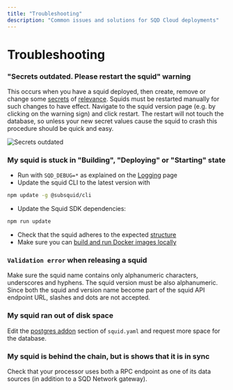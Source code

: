 ```yaml
---
title: "Troubleshooting"
description: "Common issues and solutions for SQD Cloud deployments"
---
```


# Troubleshooting

### "Secrets outdated. Please restart the squid" warning

This occurs when you have a squid deployed, then create, remove or change some [secrets](/squid-cli/secrets) of [relevance](/cloud/resources/organizations). Squids must be restarted manually for such changes to have effect. Navigate to the squid version page (e.g. by clicking on the warning sign) and click restart. The restart will not touch the database, so unless your new secret values cause the squid to crash this procedure should be quick and easy.

![Secrets outdated](/images/cloud/troubleshooting/secrets-outdated.png)

### My squid is stuck in "Building", "Deploying" or "Starting" state

- Run with `SQD_DEBUG=*` as explained on the [Logging](/sdk/reference/logger/#overriding-the-log-level) page
- Update the squid CLI to the latest version with
```bash
npm update -g @subsquid/cli
```
- Update the Squid SDK dependencies:
```bash
npm run update
```
- Check that the squid adheres to the expected [structure](/sdk/how-to-start/layout)
- Make sure you can [build and run Docker images locally](/sdk/resources/self-hosting)

### `Validation error` when releasing a squid

Make sure the squid name contains only alphanumeric characters, underscores and hyphens. The squid version must be also alphanumeric. 
Since both the squid and version name become part of the squid API endpoint URL, slashes and dots are not accepted. 

### My squid ran out of disk space

Edit the [postgres addon](/cloud/reference/pg) section of `squid.yaml` and request more space for the database. 

### My squid is behind the chain, but is shows that it is in sync

Check that your processor uses both a RPC endpoint as one of its data sources (in addition to a SQD Network gateway).
